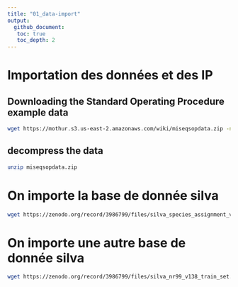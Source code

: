 ```yaml
---
title: "01_data-import"
output: 
  github_document:
   toc: true
   toc_depth: 2
---
```

# Importation des données et des IP 
## Downloading the Standard Operating Procedure example data
```bash
wget https://mothur.s3.us-east-2.amazonaws.com/wiki/miseqsopdata.zip -nv
```
## decompress the data
```bash
unzip miseqsopdata.zip
```

# On importe la base de donnée silva
```bash
wget https://zenodo.org/record/3986799/files/silva_species_assignment_v138.fa.gz -nv
```

# On importe une autre base de donnée silva
```bash
wget https://zenodo.org/record/3986799/files/silva_nr99_v138_train_set.fa.gz -nv
```
